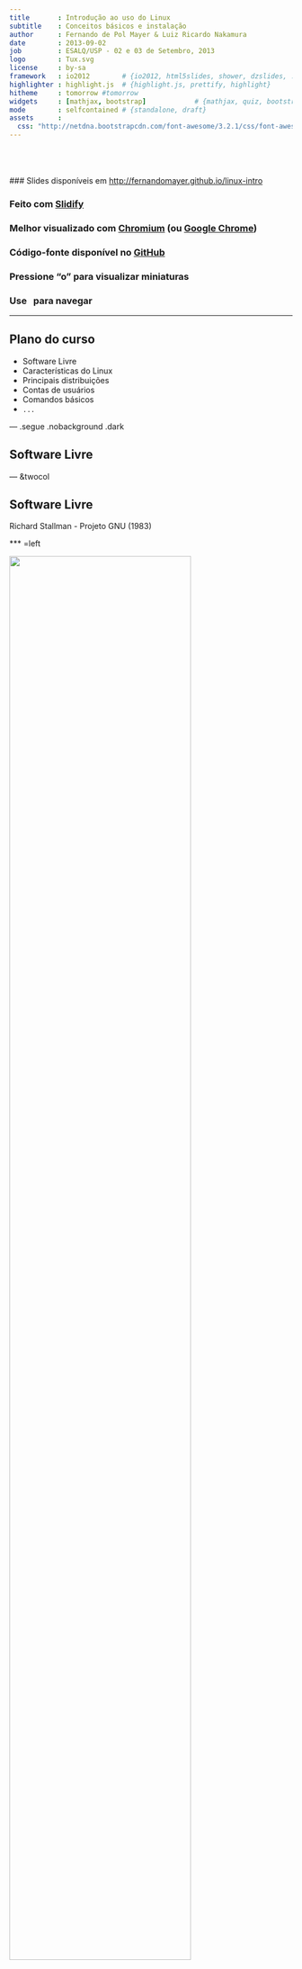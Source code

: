 ```yaml
---
title       : Introdução ao uso do Linux
subtitle    : Conceitos básicos e instalação
author      : Fernando de Pol Mayer & Luiz Ricardo Nakamura
date        : 2013-09-02
job         : ESALQ/USP - 02 e 03 de Setembro, 2013
logo        : Tux.svg
license     : by-sa
framework   : io2012        # {io2012, html5slides, shower, dzslides, ...}
highlighter : highlight.js  # {highlight.js, prettify, highlight}
hitheme     : tomorrow #tomorrow
widgets     : [mathjax, bootstrap]            # {mathjax, quiz, bootstrap}
mode        : selfcontained # {standalone, draft}
assets      :
  css: "http://netdna.bootstrapcdn.com/font-awesome/3.2.1/css/font-awesome.css"
---
```


<!-- Algumas modificacoes necessarias enquanto o codigo do Slidify esta -->
<!-- em desenvolvimento -->
<!-- Para as marcacoes funcionarem -->
<style>
strong {
	font-weight: bold;
}
em {
	font-style: italic
}
</style>
<!-- FIM -->

<br><br><br>
### Slides disponíveis em [http://fernandomayer.github.io/linux-intro]()

### Feito com [Slidify](http://slidify.org)

### Melhor visualizado com [Chromium](http://www.chromium.org) (ou [Google Chrome](https://www.google.com/chrome))

### Código-fonte disponível no [GitHub](https://github.com/fernandomayer/linux-intro/tree/gh-pages)

### Pressione "o" para visualizar miniaturas

### Use <i class="icon-arrow-left"> &nbsp; </i><i class="icon-arrow-right"></i> para navegar

---

## Plano do curso

* Software Livre
* Características do Linux
* Principais distribuições
* Contas de usuários
* Comandos básicos
* `...`

--- .segue .nobackground .dark

## Software Livre

--- &twocol

## Software Livre

Richard Stallman - Projeto GNU (1983)

*** =left

<div class="centered">
<img src="assets/img/RMS.jpeg" width=80%/>
</div>

*** =right

<div class="centered">
<img src="assets/img/GNU.png" width=80%/>
</div>

--- &twocol

## Software Livre

Linus Torvalds - Linux (1991)

*** =left

<div class="centered">
<img src="assets/img/LT.jpeg" width=60%/>
</div>

*** =right

<div class="centered">
<img src="assets/img/Tux.svg" width=60%/>
</div>

--- &twocol

<br><br><br>
<center>
## GNU + Linux = GNU/Linux
</center>
<br><br>
*** =left

<div class="centered">
<img src="assets/img/GNU.png" width=60%/>
</div>

*** =right

<div class="centered">
<img src="assets/img/Tux.svg" width=60%/>
</div>

---

## Software Livre

### O que é software livre?

- Software que pode ser utilizado, estudado e modificado sem
    restrições
- Pode ser copiado e redistribuido (modificado ou não)
- A redistribuição tem uma única restrição: assegurar que os
    receptores tenham a mesma liberdade
- Para isso é necessário que os desenvolvedores (ou modificadores)
    disponibilizem o **código fonte**!

--- .segue bg:red

<i class="icon-unlock icon-4x pull-left icon-muted"></i>

<br><br><br>
## Atenção!
<br>
## Não confundir software **livre** com software **grátis**
<br>
## Livre como em “liberdade de expressão”, não grátis como “cerveja grátis”


---

## Software Livre

### Um software só é considerado livre quando é possível ter as 4 liberdades

0. Liberdade para usar o programa para qualquer propósito
1. Liberdade para estudar como o programa funciona, e modificá-lo para
    sua necessidade
2. Liberdade para redistribuir cópias (e ajudar o seu vizinho)
3. Liberdade para aprimorar o programa, e redistribuí-lo para que todos
    se beneficiem

---

## Software Livre

### Licenças livres

- GNU General Public License (GPL)
- BSD License
- Mozilla Public License
- MIT License
- Apache License

---

## Software Livre

### Exemplos de software livre que você já usa

- R!
- OpenOffice
- Firefox, Thunderbird
- Google Chrome (no Linux é Chromium)
- LaTeX

---

## Software Livre

### Repositórios de software livre

- GitHub [http://github.com]()
- SourceForge [http://sourceforge.net]()
- Google Code [http://code.google.com]()

---

## Software Livre

### Quem usa software livre?

- Academia
- Indústria
- Governo
    - [http://www.softwarelivre.gov.br]()
    - [http://www.softwarepublico.gov.br]()
    - [https://www.serpro.gov.br]()

--- .segue bg:green
<br>
## Você!
<br>
## A internet e a WWW surgiram do mesmo movimento e princípios do software livre
<br>
## Hoje em dia a grande maioria dos sites usa o servidor Apache e banco de dados POSTGRES para funcionar

---

## Software Livre

### Vantagens do software livre

- Projetos colaborativos: pessoas com experiências e visões diferentes
    contribuem para o benefício comum
- Segurança: *Given enough eyeballs, all bugs are shallow*
- Qualidade: o que é melhor, 12 ou 1M desenvolvedores?
- Sem “caixa preta”: transparência
- Flexibilidade: você decide o que usar e quando usar
- E **também** é de graça!

---

## Software Livre

### Porque devo me importar?

- Por todas as vantagens acima
- Como cientistas
    - Devemos ser transparentes em nossas pesquisas
    - Temos que reportar aquilo que estamos fazendo
    - Temos que provar os resultados que obtemos
    - Nossa pesquisa tem que ser **reproduzível**

---

## Software Livre

### Ciência (Estatística) aberta

Um exemplo: [FOAS](http://www.foastat.org)
<br>
<div class="centered">
<img src="assets/img/foas.png" width=80%/>
</div>

--- .segue .nobackground .dark

## O Sistema Operacional GNU/Linux

--- #myslide

<script>
$('#myslide').on('slideenter', function(){
  $(this).find('article')
    .append('<iframe width="640" height="360" src="//www.youtube.com/embed/yVpbFMhOAwE?rel=0" frameborder="0" allowfullscreen></iframe>')
});
$('#myslide').on('slideleave', function(){
  $(this).find('iframe').remove();
});
</script>

---

## Sistema Operacional

- É um conjunto de programas que fazem a interface entre o usuário e o
  *hardware*
- Sua principal função é o gerenciamento de recursos e periféricos,
  interpretação de mensagens e execução de programas
- Um SO pode ser dividido em duas partes:
	- **Núcleo** ou **kernel** desempenha as funções vitais do sistema
        (baixo-nível) $\rightarrow$ **Linux**
	- **Concha** ou **Shell** é a interface entre o usuário e o
        kernel. Pode ser em um formato "cru" como a linha de comando ou
        mais amigável com janelas gráficas $\rightarrow$ **GNU**
- O conjunto de kernel Linux e dos programas GNU é o sistema operacional
  que chamamos de **GNU/Linux** (ou simplesmente Linux)


---

## Linux

<!-- ### Histórico -->
<!-- - **1969-1973** Ken Thompson e Dennis Ritchie (Bell Labs) $\rightarrow$ -->
<!--     Unix (fechado e caro) -->
<!-- - **1987** Andrew Stuart Tanenbaum $\rightarrow$ Minix (aberto) -->
<!-- - **1991** Linux Torvals $\rightarrow$ Linux -->

### Principais características

- Livre e desenvolvido voluntariamente por programadores experientes,
  hackers, e contribuidores espalhados ao redor do mundo
- Convive pacificamente com outros sistemas operacionais no mesmo
  computador (embora não seja a melhor opção...)
- Multitarefa e multiusuário
- Modular: carrega apenas o necessário e libera memória após a
  utilização
- Não há a necessidade de reiniciar o sistema após a modificar alguma
  configuração ou instalar programas (apenas na atualização de kernel)

---

## Linux

### Principais características

- Roda confortavelmente em sistemas de baixo desempenho (processadores
  antigos, pouca memória RAM)
- **Não é vulnerável à vírus!** Devido à separação de privilégios clara
    entre usuário e administrador, vírus possuem uma ação muito
    limitada, por isso são inúteis. (Esqueça o anti-vírus!)
- Suporte completo e nativo a diversos dispositivos de comunicação (USB,
  Bluetooth, ...)
	  - Raramente serão necessários drivers externos (com excessão de
        tecnologias muito novas)
- Os sistemas de arquivos usados pelo GNU/Linux (Ext3, reiserfs, ...)
  organizam os arquivos de forma inteligente evitando a
  **fragmentação**, tornando um poderoso sistema para aplicações
  exigentes e gravações intensivas. (Esqueça o desfragmentador!)

---

## Linux

### Distribuições do Linux

- Devido à sua liberdade, um grupo de pessoas, empresa ou
  organização pode decidir distribuir uma versão do Linux com diferentes
  características
	  - Facilidade de uso
	  - Foco em desempenho
	  - Agrupar programas de interesse (programação, edição gráfica,
        ...)
- Cada **distribuição** tem uma característica própria como o sistema de
  instalação, objetivo, ..., embora todas apresentem a mesma estrutura
  básica do Linux


---

## Linux

### Distribuições do Linux

Figura com vários logos

--- .segue .nobackground .dark

## Ubuntu

---

## Ubuntu

### Origem

- Termo Africano para "humanidade para os outros"
- Uma distribuição Linux baseada na simplicidade, usabilidade e fácil
  instalação
- Baseado na distribuição **Debian**, e patrocinada pela empresa Canonical
- Hoje é mantida pela (ampla) comunidade, apoiada pela Canonical

---

## Ubuntu

### Características

- Novas versões lançadas a cada 6 meses (em maio e outubro)
	- Suporte (atualizações) mantido por 9 meses nas versões normais, e
      por 5 anos nas versões LTS (Long Term Support)
- Central de programas com XXXX pacotes disponíveis
- Funciona "Live": através de um pen-drive ou DVD, sem necessidade de
  instalação
- Diversos "sabores":
	- [Edubuntu](http://www.edubuntu.org)
	- [Xubuntu](http://www.xubuntu.org)
	- [Ubuntu GNOME](http://ubuntugnome.org)
	- [Ubuntu Studio](http://ubuntustudio.org)

---

## Linux

### GUIs (Graphical User Interface)

Diversas cascas (*shell*) existem para o Linux. Algumas das principais
são:
- [Gnome](http://www.gnome.org)
- [KDE](http://www.kde.org)
- [XFCE](http://www.xfce.org)
- [Unity](https://unity.ubuntu.com)

Além, é claro, do **terminal**, onde você possui uma interação mais
"direta" com o kernel (veremos adiante).

Aqui você também tem a opção de escolha!

--- .segue .nobackgroun bg:brown

<br>
## Conheça o Ubuntu 12.04 LTS e sua interface Unity
<br>
<i class="icon-arrow-down icon-4x icon-muted"></i>

---

### Procure, abra e mexa:

- Firefox (entre em [http://fernandomayer.github.io/linux-intro]())
- LibreOffice Writer
- LibreOffice Calc
- gedit
- TeXMaker
- Nautilus
- R (ver link para RStudio Server)

---

## Linux

### Estrutura básica de diretórios

**O mais importante:** no Linux os diretórios são separados por `/` e
  não por `\` como no Windows
- Além disso, uma `/` (barra sozinha) tem um significado especial: é a
  **raíz de todo o sistema**, ou seja, todos os diretórios começam a
  partir dela.

Alguns dos principais diretórios são:
- `/bin`: arquivos executáveis de programas
- `/boot`: arquivos de inicialização do sistema
- `/etc`: arquivos de configuração
- `/usr`: arquivos de programas (a maior parte)
- `/home`: arquivos pessoais do usuário

---

### Estrutura básica de diretórios

<div class="centered">
<img src="assets/img/fhs.jpg" width=70%/>
</div>

--- .segue bg:green

<i class="icon-home icon-4x pull-left icon-muted"></i>

<br><br><br><br><br><br><br>
## Não há lugar como o nosso `/home`

--- 

## Linux

### O diretório `/home`

- O único diretório que você terá acesso (permissão de leitura e
  gravação) como usuário comum
- Cada usuário (em um mesmo computador) possui seu diretório no `/home`,
  completamente independente um do outro
	  - `/home/fernando`
	  - `/home/nakamura`
- Cada usuário possui um nome e uma senha para login
- Arquivos de configuração pessoais ficam sempre em `/home/usuario`

---

## Linux

### Contas de usuários

- Um conceito fundamental no Linux é a distinção clara entre usuário
  comum e o usuário `root`, ou o **super-usuário**
- O usuário `root` é único, e ocupa o posto mais alto na hierarquia de
  permissões (pode fazer tudo!)
- Os usuários comuns (no plural) possuem ações limitadas (por exemplo,
  não podem instalar programas) e acesso apenas ao `/home`
- Para um (ou mais) usuários pode ser atribuído os privilégios do `root`
  $\rightarrow$ são os **sudoers** (este é o padrão adotado pelo Ubuntu)

<div class="alert alert-info">
 <p>Esse é um dos motivos da grande segurança proporcionada pela Linux!</p>
</div>

---

### Super usuários: como eles são

<div class="centered">
<img src="assets/img/super-users.jpg" width=80%/>
</div>

--- .segue .nobackground .dark

## O Terminal <i class="icon-smile icon-muted"></i>

---

## Linux

### Terminal

- O terminal (ou *shell*) é um interpretador de comandos que permite a
  interação entre o usuário e o sistema de uma forma mais direta

<div class="centered">
<img src="assets/img/kernel.png"/>
</div>


---

## Linux

### Terminal

- O terminal padrão do Linux é o `Bash`, mas existem outros (`sh`,
  `zsh`, ...)
- Um terminal pode ser:
	- **Interativo**: comandos são digitados e imediatamente executados
	- **Não interativo**: comandos são organizados em um *script* e
        depois executados (*shell script*)
- Um terminal pode ser aberto como um programa comum na interface (GUI)
  do Linux
- Ou, sem interface gráfica através dos comandos `<Ctrl><Alt><F1>`
	- Do `<F1>` ao `<F6>` são terminais independentes
	- A interface gráfica fica no `<F7>`

---

## Linux

### Abra um terminal (na GUI):

```bash
aluno@lce:~$
```
- Tudo que está antes de `:` é o usuário logado (`aluno`) e o nome da
  máquina (`lce`)
- Depois de `:` fica o diretório atual
	- O símbolo `~` é um atalho (*alias*) para `/home/usuario`
- Veja:
	- `pwd` mostra o diretório atual
	- `ls` lista os diretórios e arquivos presentes no diretório atual
	- `whoami` (em caso de dúvida existencial...)

---

## Linux

### Terminal

- Em caso de dúvida sobre como funciona um comando ou sua utilidade,
  abra a página de ajuda com o `man`. Por exemplo,

```bash
aluno@lce:~$ man ls
```
- Navegue com as setas e aperte `q` para sair e voltar ao terminal
- Muitas opções podem ser passadas a um comando, sempre precedidas de
  `-`, e com um espaço. Por exemplo

```bash
aluno@lce:~$ ls -l
```
- A opção (*flag*) `-l` faz com que a saída do `ls` seja em formato de
  lista

---

## Linux

### Terminal

Mais opções podem ser passadas ao mesmo tempo. Por exemplo

```bash
aluno@lce:~$ ls -lah
```
Estas três opções juntas fazem com que o `ls`:
- Retorne uma lista `l`
- Mostre os arquivos ocultos `a` (ou `--all`)
- Mostre os tamanhos dos arquivos em formato para humanos `h`



---

### sudo
<br><br>
<div class="centered">
<img src="assets/img/sandwich.png"/>
</div>

---

### Onde buscar ajuda (geral)

Links
